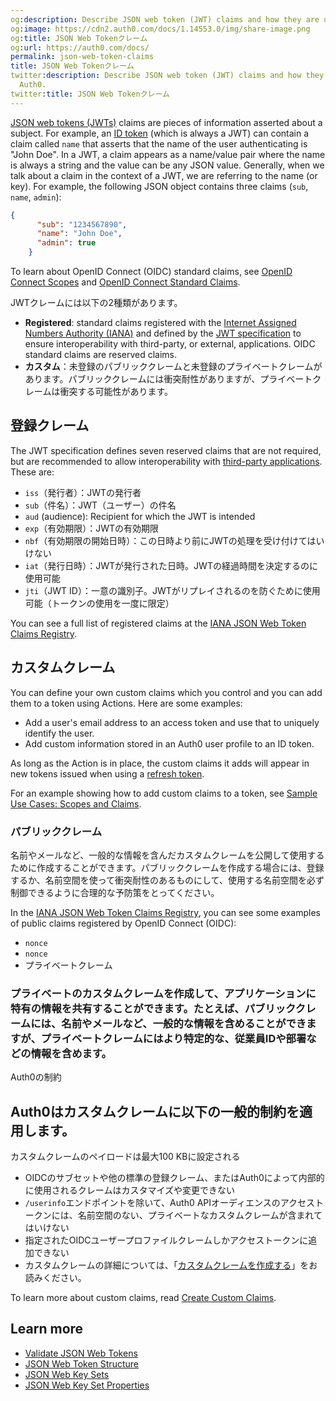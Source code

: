 ```yaml
---
og:description: Describe JSON web token (JWT) claims and how they are used in Auth0.
og:image: https://cdn2.auth0.com/docs/1.14553.0/img/share-image.png
og:title: JSON Web Tokenクレーム
og:url: https://auth0.com/docs/
permalink: json-web-token-claims
title: JSON Web Tokenクレーム
twitter:description: Describe JSON web token (JWT) claims and how they are used in
  Auth0.
twitter:title: JSON Web Tokenクレーム
---
```


[JSON web tokens (JWTs)](/docs/secure/tokens/json-web-tokens) claims are pieces of information asserted about a subject. For example, an [ID token](/docs/secure/tokens/id-tokens) (which is always a <Tooltip tip="JSON Web Token (JWT): Standard ID Token format (and often Access Token format) used to represent claims securely between two parties." cta="View Glossary" href="/docs/glossary?term=JWT">JWT</Tooltip>) can contain a claim called `name` that asserts that the name of the user authenticating is "John Doe". In a JWT, a claim appears as a name/value pair where the name is always a string and the value can be any JSON value. Generally, when we talk about a claim in the context of a JWT, we are referring to the name (or key). For example, the following JSON object contains three claims (`sub`, `name`, `admin`):

```json lines
{
      "sub": "1234567890",
      "name": "John Doe",
      "admin": true
    }
```






<Callout icon="file-lines" color="#0EA5E9" iconType="regular">

To learn about OpenID Connect (OIDC) standard claims, see [OpenID Connect Scopes](/docs/get-started/apis/scopes/openid-connect-scopes) and [OpenID Connect Standard Claims](https://openid.net/specs/openid-connect-core-1_0.html#StandardClaims).

</Callout>

JWTクレームには以下の2種類があります。

* **Registered**: standard claims registered with the [Internet Assigned Numbers Authority (IANA)](https://www.iana.org/assignments/jwt/jwt.xhtml) and defined by the [JWT specification](https://tools.ietf.org/html/rfc7519) to ensure interoperability with third-party, or external, applications. OIDC standard claims are reserved claims.
* **カスタム**：未登録のパブリッククレームと未登録のプライベートクレームがあります。パブリッククレームには衝突耐性がありますが、プライベートクレームは衝突する可能性があります。

## 登録クレーム

The JWT specification defines seven reserved claims that are not required, but are recommended to allow interoperability with [third-party applications](/docs/get-started/applications/confidential-and-public-applications/enable-third-party-applications). These are:

* `iss`（発行者）：JWTの発行者
* `sub`（件名）：JWT（ユーザー）の件名
* `aud` (<Tooltip tip="Audience: Unique identifier of the audience for an issued token. Named aud in a token, its value contains the ID of either an application (Client ID) for an ID Token or an API (API Identifier) for an Access Token." cta="View Glossary" href="/docs/glossary?term=audience">audience</Tooltip>): Recipient for which the JWT is intended
* `exp`（有効期限）：JWTの有効期限
* `nbf`（有効期限の開始日時）：この日時より前にJWTの処理を受け付けてはいけない
* `iat`（発行日時）：JWTが発行された日時。JWTの経過時間を決定するのに使用可能
* `jti`（JWT ID）：一意の識別子。JWTがリプレイされるのを防ぐために使用可能（トークンの使用を一度に限定）

You can see a full list of registered claims at the [IANA JSON Web Token Claims Registry](https://www.iana.org/assignments/jwt/jwt.xhtml#claims).

## カスタムクレーム

You can define your own custom claims which you control and you can add them to a token using Actions. Here are some examples:

* Add a user's email address to an <Tooltip tip="Access Token: Authorization credential, in the form of an opaque string or JWT, used to access an API." cta="View Glossary" href="/docs/glossary?term=access+token">access token</Tooltip> and use that to uniquely identify the user.
* Add custom information stored in an Auth0 user profile to an <Tooltip tip="ID Token: Credential meant for the client itself, rather than for accessing a resource." cta="View Glossary" href="/docs/glossary?term=ID+token">ID token</Tooltip>.

As long as the Action is in place, the custom claims it adds will appear in new tokens issued when using a [refresh token](/docs/secure/tokens/refresh-tokens).

For an example showing how to add custom claims to a token, see [Sample Use Cases: Scopes and Claims](/docs/get-started/apis/scopes/sample-use-cases-scopes-and-claims).

### パブリッククレーム

名前やメールなど、一般的な情報を含んだカスタムクレームを公開して使用するために作成することができます。パブリッククレームを作成する場合には、登録するか、名前空間を使って衝突耐性のあるものにして、使用する名前空間を必ず制御できるように合理的な予防策をとってください。

In the [IANA JSON Web Token Claims Registry](https://www.iana.org/assignments/jwt/jwt.xhtml#claims), you can see some examples of public claims registered by <Tooltip tip="OpenID: Open standard for authentication that allows applications to verify users' identities without collecting and storing login information." cta="View Glossary" href="/docs/glossary?term=OpenID">OpenID</Tooltip> Connect (OIDC):

* `nonce`
* `nonce`
* プライベートクレーム

### プライベートのカスタムクレームを作成して、アプリケーションに特有の情報を共有することができます。たとえば、パブリッククレームには、名前やメールなど、一般的な情報を含めることができますが、プライベートクレームにはより特定的な、従業員IDや部署などの情報を含めます。

Auth0の制約

## Auth0はカスタムクレームに以下の一般的制約を適用します。

カスタムクレームのペイロードは最大100 KBに設定される

* OIDCのサブセットや他の標準の登録クレーム、またはAuth0によって内部的に使用されるクレームはカスタマイズや変更できない
* `/userinfo`エンドポイントを除いて、Auth0 APIオーディエンスのアクセストークンには、名前空間のない、プライベートなカスタムクレームが含まれてはいけない
* 指定されたOIDCユーザープロファイルクレームしかアクセストークンに追加できない
* カスタムクレームの詳細については、「[カスタムクレームを作成する](/security/tokens/json-web-tokens/create-custom-claims)」をお読みください。

To learn more about custom claims, read [Create Custom Claims](/docs/secure/tokens/json-web-tokens/create-custom-claims).

## Learn more

* [Validate JSON Web Tokens](/docs/secure/tokens/json-web-tokens/validate-json-web-tokens)
* [JSON Web Token Structure](/docs/secure/tokens/json-web-tokens/json-web-token-structure)
* [JSON Web Key Sets](/docs/secure/tokens/json-web-tokens/json-web-key-sets)
* [JSON Web Key Set Properties](/docs/secure/tokens/json-web-tokens/json-web-key-set-properties)